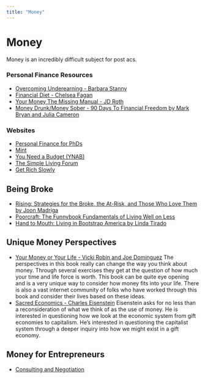 ```yaml
---
title: "Money"
---
```


# Money 

Money is an incredibly difficult subject for post acs. 

### Personal Finance Resources 
- [Overcoming Underearning - Barbara Stanny](https://www.harpercollins.com/9780061856662/overcoming-underearningtm/) 
- [Financial Diet - Chelsea Fagan](http://thefinancialdiet.com/author/chelsea-fagan/)
- [Your Money The Missing Manual - JD Roth](http://shop.oreilly.com/product/9780596809416.do)  
- [Money Drunk/Money Sober - 90 Days To Financial Freedom by Mark Bryan and Julia Cameron](https://www.penguinrandomhouse.com/books/20308/money-drunkmoney-sober-by-mark-bryan-and-julia-cameron/9780345432650/)

### Websites 
- [Personal Finance for PhDs ](http://pfforphds.com/)
- [Mint](https://www.mint.com/) 
- [You Need a Budget (YNAB)](https://www.youneedabudget.com/)
- [The Simple Living Forum](http://www.simplelivingforum.net/)
- [Get Rich Slowly](https://www.getrichslowly.org/) 

## Being Broke 
- [Rising: Strategies for the Broke, the At-Risk, and Those Who Love Them by Joon Madriga](https://www.amazon.com/Rising-Strategies-Broke-At-Risk-Those/dp/151874043X/)
- [Poorcraft: The Funnybook Fundamentals of Living Well on Less](https://www.amazon.com/dp/B00I9DOSDU/ref=dp-kindle-redirect?_encoding=UTF8&btkr=1)
- [Hand to Mouth: Living in Bootstrap America  by Linda Tirado](https://www.amazon.com/dp/B00JPR5JA0/ref=dp-kindle-redirect?_encoding=UTF8&btkr=1)

## Unique Money Perspectives 
- [Your Money or Your Life - Vicki Robin and Joe Dominguez](https://yourmoneyoryourlife.com/) The perspectives in this book really can change the way you think about money. Through several exercises they get at the question of how much your time and life force is worth. This book can be quite eye opening and is a very unique way to consider how money fits into your life. There is also a vast internet community of folks who have worked through this book and consider their lives based on these ideas.  
- [Sacred Economics - Charles Eisenstein](http://sacred-economics.com/) Eisenstein asks for no less than a reconsideration of what we think of as the use of money. He is interested in questioning how we look at the economic system from gift economies to capitalism. He's interested in questioning the capitalist system through a deeper inquiry into how we might exist in a gift economy. 


## Money for Entrepreneurs
- [Consulting and Negotiation](http://www.singlefounder.com/tips-on-negotiating-a-great-consulting-rate/)


